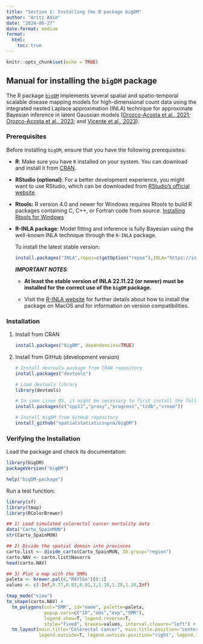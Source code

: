 ```yaml
---
title: "Section 1: Installing the R package bigDM"
author: "Aritz Adin"
date: "2024-06-27"
date-format: medium
format:
  html:
    toc: true
---
```


```r
knitr::opts_chunk$set(echo = TRUE)  
```

## Manual for installing the `bigDM` package

The R package [`bigDM`](https://cran.r-project.org/web/packages/bigDM/index.html) implements several spatial and spatio-temporal scalable disease mapping models for high-dimensional count data using the integrated nested Laplace approximation (INLA) technique for approximate Bayesian inference in latent Gaussian models ([Orozco-Acosta et al., 2021](doi:10.1016/j.spasta.2021.100496); [Orozco-Acosta et al., 2023](doi:10.1016/j.cmpb.2023.107403); and [Vicente et al., 2023](doi:10.1007/s11222-023-10263-x)).

### Prerequisites

Before installing `bigDM`, ensure that you have the following prerequisites:

-   **R**: Make sure you have `R` installed on your system. You can download and install it from [CRAN](https://cran.r-project.org/).

-   **RStudio (optional)**: For a better development experience, you might want to use RStudio, which can be downloaded from [RStudio's official website](https://rstudio.com/).

-   **Rtools:** R version 4.0 and newer for Windows requires Rtools to build R packages containing C, C++, or Fortran code from source. [Installing Rtools for Windows](https://cran.r-project.org/bin/windows/Rtools/)

-   **R-INLA package**: Model fitting and inference is fully Bayesian using the well-known INLA technique through the `R-INLA` package.

    To install the latest stable version:

    ```r
    install.packages("INLA",repos=c(getOption("repos"),INLA="https://inla.r-inla-download.org/R/stable"), dep=TRUE) 
    ```

    ***IMPORTANT NOTES**:*

    -   **At least the stable version of INLA 22.11.22 (or newer) must be installed for the correct use of the `bigDM` package.**

    -   Visit the [R-INLA website](https://cran.r-project.org/bin/windows/Rtools/) for further details about how to install the package on MacOS and for information on version compatibilities.

### Installation

1.  Install from CRAN

    ```r
    install.packages("bigDM", dependencies=TRUE) 
    ```

2.  Install from GitHub (development version)

    ```r
    # Install devtools package from CRAN repository
    install.packages("devtools")

    # Load devtools library
    library(devtools)

    # In some Linux OS, it might be necessary to first install the following packages
    install.packages(c("cpp11","proxy","progress","tzdb","vroom"))

    # Install bigDM from GitHub repository
    install_github("spatialstatisticsupna/bigDM")
    ```

### Verifying the Installation

Load the package and check its documentation:
```r
library(bigDM)
packageVersion("bigDM")

help("bigDM-package")
```

Run a test function:
```r
library(sf)
library(tmap)
library(RColorBrewer)

## 1) Load simulated colorectal cancer mortality data 
data("Carto_SpainMUN")
str(Carto_SpainMUN)

## 2) Divide the spatial domain into provinces
carto.list <- divide_carto(Carto_SpainMUN, ID.group="region")
carto.NAV <- carto.list$Navarra
head(carto.NAV)

## 3) Plot a map with the SMRs
paleta <- brewer.pal(8,"RdYlGn")[8:1]
values <- c(-Inf,0.77,0.83,0.91,1,1.10,1.20,1.30,Inf)

tmap_mode("view")
tm_shape(carto.NAV) + 
  tm_polygons(col="SMR", id="name", palette=paleta,
              popup.vars=c("ID","obs","exp","SMR"),
              legend.show=T, legend.reverse=T,
              style="fixed", breaks=values, interval.closure="left") + 
  tm_layout(main.title="Colorectal cancer", main.title.position="center",
            legend.outside=T, legend.outside.position="right", legend.frame=F)
```